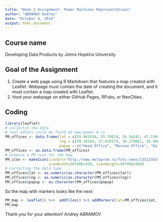 ---
title: "Week 2 Assignment: Power Machines Representatives"
author: "ABRAMOV Andrey"
date: "October 4, 2016"
output: html_document
---

## Course name
Developing Data Products by Johns Hopkins University

## Goal of the Assignment
1) Create a web page using R Markdown that features a map created with Leaflet. 
Webpage must contain the date of creating the document, and it must contain a map created with Leaflet.
2) Host your webpage on either GitHub Pages, RPubs, or NeoCities.

## Coding

```{r}
library(leaflet)
# collectin the data
# real adress could be found at www.power-m.ru
PM_offices <- data.frame(lat = c(59.961836, 55.78074, 54.54242, 47.236947, 56.338499),
                         lng = c(30.38184, 37.639374, 36.270881, 38.900358, 30.536467),
                         popup = c("Head Office", "Moscow Office", "Kalufa workshop", "Krasny kotelchik workshop", "Reostat workshop"))
PM_offices <- as.data.frame(PM_offices)
# prepare a PM icon for the map
PM_icon <- makeIcon(iconUrl="http://www.metaprom.ru/foto_news/1351234343foto1_big.jpg", 
                    iconWidth=50*600/450, iconHeight=50*450/600)
# correcting the data type
PM_offices$lat <- as.numeric(as.character(PM_offices$lat))
PM_offices$lng <- as.numeric(as.character(PM_offices$lng))
PM_offices$popup <- as.character(PM_offices$popup)

```

So the map with markers looks like the next:

```{r, echo=FALSE}
PM_map <- leaflet() %>%  addTiles() %>% addMarkers(lat=PM_offices$lat, lng=PM_offices$lng, popup=PM_offices$popup, icon=PM_icon)
PM_map
```

Thank you for your attention!
Andrey ABRAMOV

